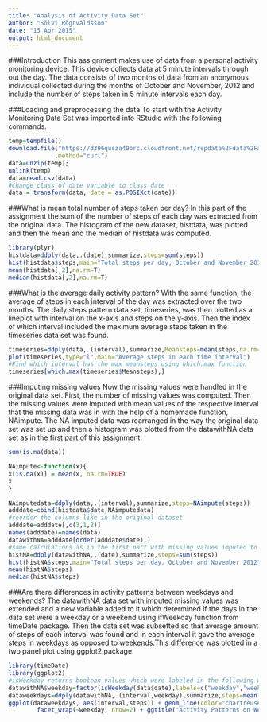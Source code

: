 ```yaml
---
title: "Analysis of Activity Data Set"
author: "Sölvi Rögnvaldsson"
date: "15 Apr 2015"
output: html_document
---
```

###Introduction
This assignment makes use of data from a personal activity monitoring device. This device collects data at 5 minute intervals through out the day. The data consists of two months of data from an anonymous individual collected during the months of October and November, 2012 and include the number of steps taken in 5 minute intervals each day.  

###Loading and preprocessing the data
To start with the Activity Monitoring Data Set was imported into RStudio with the following commands.

```r
temp=tempfile()
download.file("https://d396qusza40orc.cloudfront.net/repdata%2Fdata%2Factivity.zip",temp
             ,method="curl")
data=unzip(temp);
unlink(temp)
data=read.csv(data)
#Change class of date variable to class date
data = transform(data, date = as.POSIXct(date))
```
###What is mean total number of steps taken per day?
In this part of the assignment the sum of the number of steps of each day was extracted from the original data. The histogram of the new dataset, histdata, was plotted and then the mean and the median of histdata was computed.
```r
library(plyr)
histdata=ddply(data,.(date),summarize,steps=sum(steps))
hist(histdata$steps,main="Total steps per day, October and November 2012",xlab="step")
mean(histdata[,2],na.rm=T)
median(histdata[,2],na.rm=T)
```
###What is the average daily activity pattern?
With the same function, the average of steps in each interval of the day was extracted over the two months. The daily steps pattern data set, timeseries, was then plotted as a lineplot with interval on the x-axis and steps on the y-axis. Then the index of which interval included the maximum average steps taken in the timeseries data set was found.

```r
timeseries=ddply(data,.(interval),summarize,Meansteps=mean(steps,na.rm=T))
plot(timeseries,type="l",main="Average steps in each time interval")
#Find which interval has the max meansteps using which.max function
timeseries[which.max(timeseries$Meansteps),]
```

###Imputing missing values
Now the missing values were handled in the original data set. First, the number of missing values was computed. Then the missing values were imputed with mean values of the respective interval that the missing data was in with the help of a homemade function, NAimpute. The NA imputed data was rearranged in the way the original data set was set up and then a histogram was plotted from the datawithNA data set as in the first part of this assignment.

```r
sum(is.na(data))

NAimpute<-function(x){
x[is.na(x)] = mean(x, na.rm=TRUE)
x
}

NAimputedata=ddply(data,.(interval),summarize,steps=NAimpute(steps))
adddate=cbind(histdata$date,NAimputedata)
#reorder the columns like in the original dataset
adddate=adddate[,c(3,1,2)]
names(adddate)=names(data)
datawithNA=adddate[order(adddate$date),]
#same calculations as in the first part with missing values imputed to the dataset
histNA=ddply(datawithNA,.(date),summarize,steps=sum(steps))
hist(histNA$steps,main="Total steps per day, October and November 2012",xlab="step")
mean(histNA$steps)
median(histNA$steps)
```

###Are there differences in activity patterns between weekdays and weekends?
The datawithNA data set with imputed missing values was extended and a new variable added to it which determined if the days in the data set were a weekday or a weekend using ifWeekday function from timeDate package. Then the data set was subsetted so that average amount of steps of each interval was found and in each interval it gave the average steps in weekdays as opposed to weekends.This difference was plotted in a two panel plot using ggplot2 package.

```r
library(timeDate)
library(ggplot2)
#isWeekday returns boolean values which were labeled in the following way
datawithNA$weekday=factor(isWeekday(data$date),labels=c("weekday","weekend"))
dataweekdays=ddply(datawithNA,.(interval,weekday),summarize,steps=mean(steps))
ggplot(dataweekdays, aes(interval,steps)) + geom_line(color="chartreuse4")+
        facet_wrap(~weekday, nrow=2) + ggtitle("Activity Patterns on Weekdays and Weekends")
```